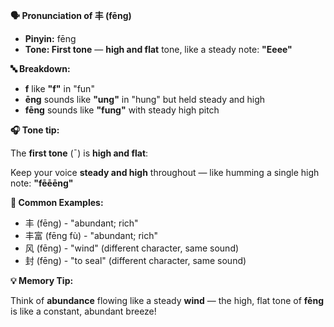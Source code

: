 **🗣️ Pronunciation of 丰 (fēng)**

- **Pinyin:** fēng
- **Tone: First tone** — **high and flat** tone, like a steady note: **"Eeee"**

**🔤 Breakdown:**

- **f** like **"f"** in "fun"
- **ēng** sounds like **"ung"** in "hung" but held steady and high
- **fēng** sounds like **"fung"** with steady high pitch

**🎧 Tone tip:**

The **first tone** (¯) is **high and flat**:

Keep your voice **steady and high** throughout — like humming a single high note: **"fēēēng"**

**📝 Common Examples:**

- 丰 (fēng) - "abundant; rich"
- 丰富 (fēng fù) - "abundant; rich"
- 风 (fēng) - "wind" (different character, same sound)
- 封 (fēng) - "to seal" (different character, same sound)

**💡 Memory Tip:**

Think of **abundance** flowing like a steady **wind** — the high, flat tone of **fēng** is like a
constant, abundant breeze!
